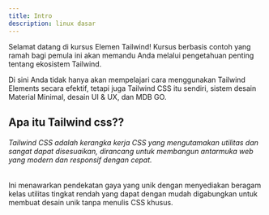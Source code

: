 ```yaml
---
title: Intro
description: linux dasar
---
```


Selamat datang di kursus Elemen Tailwind! Kursus berbasis contoh yang ramah bagi pemula ini akan memandu Anda melalui pengetahuan penting tentang ekosistem Tailwind.

Di sini Anda tidak hanya akan mempelajari cara menggunakan Tailwind Elements secara efektif, tetapi juga Tailwind CSS itu sendiri, sistem desain Material Minimal, desain UI & UX, dan MDB GO.

## Apa itu Tailwind css??

###### Tailwind CSS adalah kerangka kerja CSS yang mengutamakan utilitas dan sangat dapat disesuaikan, dirancang untuk membangun antarmuka web yang modern dan responsif dengan cepat. 

Ini menawarkan pendekatan gaya yang unik dengan menyediakan beragam kelas utilitas tingkat rendah yang dapat 
dengan mudah digabungkan untuk membuat desain unik tanpa menulis CSS khusus.
